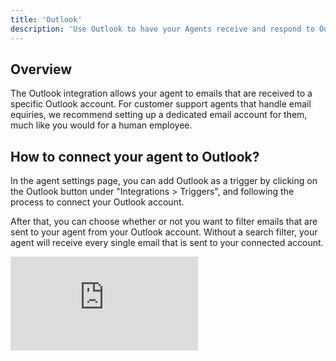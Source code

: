 ```yaml
---
title: 'Outlook'
description: 'Use Outlook to have your Agents receive and respond to Outlook emails'
---
```


## Overview

The Outlook integration allows your agent to emails that are received to a specific Outlook account. For customer support agents that handle email equiries, we recommend setting up a dedicated email account for them, much like you would for a human employee.

## How to connect your agent to Outlook?

In the agent settings page, you can add Outlook as a trigger by clicking on the Outlook button under "Integrations > Triggers", and following the process to connect your Outlook account.

After that, you can choose whether or not you want to filter emails that are sent to your agent from your Outlook account. Without a search filter, your agent will receive every single email that is sent to your connected account.

<div
  style={{
    width: '100%',
    position: 'relative',
    paddingTop: '56.25%',
  }}>
  <iframe
    src="https://app.supademo.com/embed/clxwqnw9o0yzg12o20k8u7wdf"
    frameBorder="0"
    title="Create an agent from scratch on Relevance AI"
    allow="clipboard-write"
    webkitallowfullscreen="true"
    mozallowfullscreen="true"
    allowfullscreen
    style={{
      position: 'absolute',
      top: 0,left: 0, width: '100%', height: '100%',
      border: '3px solid #5E43CE',
      borderRadius: '10px',
    }}/>
</div>

### Filter options

If you don't add a search filter, your agent will receive every email that is sent to the connected Outlook account, which might be what you want if your agent has a dedicated email account.

Below is a table of different search filters you can use, which is also how you filter emails in your Outlook search field. Full docs for this can be found in Microsoft's [Search Query Parameter page](https://learn.microsoft.com/en-us/graph/search-query-parameter?tabs=http):

<img src="/images/search-query-params.png" />

This is how you would use them in the Relevance Filter emails by search field:

<img src="/images/search-filter-agent.png" />

- "subject: ask us anything" - The subject line contains the phrase "ask us anything".
- "body: book a demo" - The body of the email contains the phrase "book a demo".
- "from:*apple.com" - Only emails sent from the apple.com domain.
- "hasAttachments: true" - Only emails that have attachments.
- "received: 07/23/2018" - Only emails received on this date.

## How to respond to emails received from Outlook?

Once your agent has started receiving emails (it can take up to half an hour for the first one to come through), you can build a tool that uses the built-in "Send Email (Outlook)" tool to get your agent to start responding to them.

<div
  style={{
    width: '100%',
    position: 'relative',
    paddingTop: '56.25%',
  }}>
  <iframe
    src="https://app.supademo.com/embed/clxo7u90i3ulat2oeyifng8eh"
    frameBorder="0"
    title="Create an agent from scratch on Relevance AI"
    allow="clipboard-write"
    webkitallowfullscreen="true"
    mozallowfullscreen="true"
    allowfullscreen
    style={{
      position: 'absolute',
      top: 0,left: 0, width: '100%', height: '100%',
      border: '3px solid #5E43CE',
      borderRadius: '10px',
    }}/>
</div>

Once you have created this tool, equip your agent with it by opening your agent settings, clicking on "Tools" -> "Add tools", then search for the send email tool you created and add it. 

We recommend setting the tool permissions to "approval mode" so that your agent always asks for permission before it sends a message to your customers. You can set it to autopilot once you're happy with how it responds, which will usually take a few rounds of prompt iteration.

<img src="/images/send-email-outlook.png" />

### Tell your agent how it should respond

Once your agent is receiving emails, and has been equipped with your custom "Send email" tool, it's time for you to tell your agent how you want it to respond. You can do this by writing a prompt in the "core instructions" section of your agent settings.

This is an example of a prompt that guides our agent to handle customer questions over email, using four custom tools we built:

<img src="/images/email-follow-up-prompt.png" />

<Tip>
You can use the "/" command to reference specific tools you want your agent to use within your prompt.
</Tip>

This entire FAQ follow-up email agent is available for you to [clone as a template, or build from scratch here](https://relevanceai.com/agent-templates/email-faq-follow-up-agent).


## How to remove the integration?

You can remove the Outlook integration by opening your agent settings, clicking the 3 dots menu next to your connected Outlook trigger, and clicking "Remove". Once you've done that, your agent will no longer receive emails.

<img src="/images/remove-outlook-integration.png" />